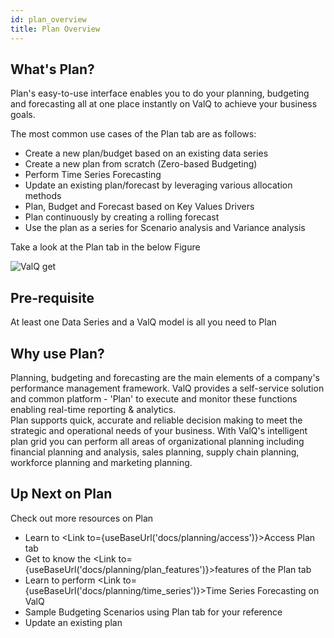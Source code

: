 ```yaml
---
id: plan_overview
title: Plan Overview
---
```



## What's Plan?

<div style={{textAlign: 'justify'}}>
Plan's easy-to-use interface enables you to do your planning,
budgeting and forecasting all at one place instantly on ValQ to achieve your business goals.</ div> <br />

The most common use cases of the Plan tab are as follows:
 - Create a new plan/budget based on an existing data series
 - Create a new plan from scratch (Zero-based Budgeting)
 - Perform Time Series Forecasting
 - Update an existing plan/forecast by leveraging various allocation methods
 - Plan, Budget and Forecast based on Key Values Drivers
 - Plan continuously by creating a rolling forecast 
 - Use the plan as a series for Scenario analysis and Variance analysis

Take a look at the Plan tab in the below Figure
<div style={{textAlign: 'center'}}>
  <Zoom>
<img alt="ValQ get" src={useBaseUrl('/doc-images/plan/plan28.png')} />
  </Zoom>
</div>

## Pre-requisite

At least one Data Series and a ValQ model is all you need to Plan


## Why use Plan?

<div style={{textAlign: 'justify'}}>
Planning, budgeting and forecasting are the main elements of a company's performance management framework. 
ValQ provides a self-service solution and common platform - 'Plan' to execute and monitor these functions enabling real-time reporting & analytics.
</ div> <br />

<div style={{textAlign: 'justify'}}>
Plan supports quick, accurate and reliable decision making to meet the strategic and
operational needs of your business. With ValQ's intelligent plan grid you can perform all areas of 
organizational planning including financial planning and analysis, sales planning,
supply chain planning, workforce planning and marketing planning.
</ div>

## Up Next on Plan

 Check out more resources on Plan   
 - Learn to <Link to={useBaseUrl('docs/planning/access')}>Access</Link> Plan tab 
 - Get to know the <Link to={useBaseUrl('docs/planning/plan_features')}>features</Link> of the Plan tab
 - Learn to perform <Link to={useBaseUrl('docs/planning/time_series')}>Time Series Forecasting</Link> on ValQ
 - <Link to={useBaseUrl('docs/planning/budget-allocation')}>Sample Budgeting Scenarios</Link> using Plan tab for your reference
 - <Link to={useBaseUrl('docs/planning/update')}>Update</Link> an existing plan 







